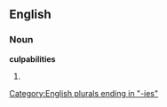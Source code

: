 ==English==

===Noun===
'''culpabilities'''

# {{plural of|[[culpability]]}}

[[Category:English plurals ending in "-ies"]]